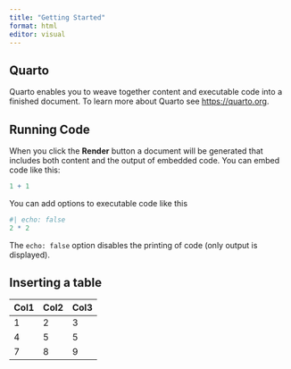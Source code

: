 ```yaml
---
title: "Getting Started"
format: html
editor: visual
---
```


## Quarto

Quarto enables you to weave together content and executable code into a finished document. To learn more about Quarto see <https://quarto.org>.

## Running Code

When you click the **Render** button a document will be generated that includes both content and the output of embedded code. You can embed code like this:

```r
1 + 1
```

You can add options to executable code like this

```r
#| echo: false
2 * 2
```

The `echo: false` option disables the printing of code (only output is displayed).

## Inserting a table

| Col1 | Col2 | Col3 |
|------|------|------|
| 1    | 2    | 3    |
| 4    | 5    | 5    |
| 7    | 8    | 9    |
